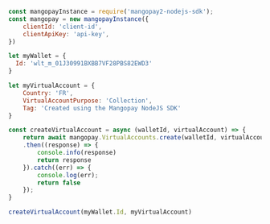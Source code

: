 ```javascript NodeJS
const mangopayInstance = require('mangopay2-nodejs-sdk');
const mangopay = new mangopayInstance({
    clientId: 'client-id',
    clientApiKey: 'api-key',
})

let myWallet = {
  Id: 'wlt_m_01J30991BXBB7VF28PBS82EWD3'
}

let myVirtualAccount = {
    Country: 'FR',
    VirtualAccountPurpose: 'Collection',
    Tag: 'Created using the Mangopay NodeJS SDK'
}

const createVirtualAccount = async (walletId, virtualAccount) => {
    return await mangopay.VirtualAccounts.create(walletId, virtualAccount)
    .then((response) => {
        console.info(response)
        return response
    }).catch((err) => {
        console.log(err);
        return false
    }); 
}

createVirtualAccount(myWallet.Id, myVirtualAccount)
```